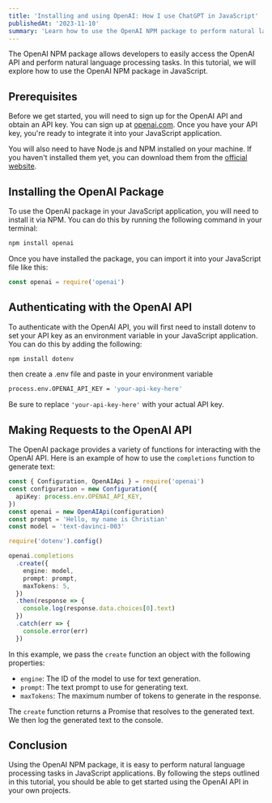 ```yaml
---
title: 'Installing and using OpenAI: How I use ChatGPT in JavaScript'
publishedAt: '2023-11-10'
summary: 'Learn how to use the OpenAI NPM package to perform natural language processing tasks in JavaScript applications.'
---
```


The OpenAI NPM package allows developers to easily access the OpenAI API and perform natural language processing tasks. In this tutorial, we will explore how to use the OpenAI NPM package in JavaScript.

## Prerequisites

Before we get started, you will need to sign up for the OpenAI API and obtain an API key. You can sign up at [openai.com](https://openai.com/). Once you have your API key, you're ready to integrate it into your JavaScript application.

You will also need to have Node.js and NPM installed on your machine. If you haven't installed them yet, you can download them from the [official website](https://nodejs.org/en/).

## Installing the OpenAI Package

To use the OpenAI package in your JavaScript application, you will need to install it via NPM. You can do this by running the following command in your terminal:

```bash
npm install openai
```

Once you have installed the package, you can import it into your JavaScript file like this:

```ts
const openai = require('openai')
```

## Authenticating with the OpenAI API

To authenticate with the OpenAI API, you will first need to install dotenv to set your API key as an environment variable in your JavaScript application. You can do this by adding the following:

```bash
npm install dotenv
```

then create a .env file and paste in your environment variable

```bash
process.env.OPENAI_API_KEY = 'your-api-key-here'
```

Be sure to replace `'your-api-key-here'` with your actual API key.

## Making Requests to the OpenAI API

The OpenAI package provides a variety of functions for interacting with the OpenAI API. Here is an example of how to use the `completions` function to generate text:

```ts
const { Configuration, OpenAIApi } = require('openai')
const configuration = new Configuration({
  apiKey: process.env.OPENAI_API_KEY,
})
const openai = new OpenAIApi(configuration)
const prompt = 'Hello, my name is Christian'
const model = 'text-davinci-003'

require('dotenv').config()

openai.completions
  .create({
    engine: model,
    prompt: prompt,
    maxTokens: 5,
  })
  .then(response => {
    console.log(response.data.choices[0].text)
  })
  .catch(err => {
    console.error(err)
  })
```

In this example, we pass the `create` function an object with the following properties:

- `engine`: The ID of the model to use for text generation.
- `prompt`: The text prompt to use for generating text.
- `maxTokens`: The maximum number of tokens to generate in the response.

The `create` function returns a Promise that resolves to the generated text. We then log the generated text to the console.

## Conclusion

Using the OpenAI NPM package, it is easy to perform natural language processing tasks in JavaScript applications. By following the steps outlined in this tutorial, you should be able to get started using the OpenAI API in your own projects.